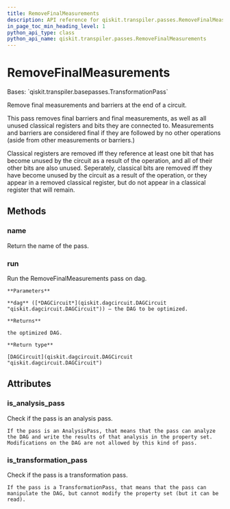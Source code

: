 ```yaml
---
title: RemoveFinalMeasurements
description: API reference for qiskit.transpiler.passes.RemoveFinalMeasurements
in_page_toc_min_heading_level: 1
python_api_type: class
python_api_name: qiskit.transpiler.passes.RemoveFinalMeasurements
---
```


# RemoveFinalMeasurements

<Class id="qiskit.transpiler.passes.RemoveFinalMeasurements" isDedicatedPage={true} github="https://github.com/qiskit/qiskit/tree/stable/0.20/qiskit/transpiler/passes/utils/remove_final_measurements.py" signature="RemoveFinalMeasurements(*args, **kwargs)">
  Bases: `qiskit.transpiler.basepasses.TransformationPass`

  Remove final measurements and barriers at the end of a circuit.

  This pass removes final barriers and final measurements, as well as all unused classical registers and bits they are connected to. Measurements and barriers are considered final if they are followed by no other operations (aside from other measurements or barriers.)

  Classical registers are removed iff they reference at least one bit that has become unused by the circuit as a result of the operation, and all of their other bits are also unused. Seperately, classical bits are removed iff they have become unused by the circuit as a result of the operation, or they appear in a removed classical register, but do not appear in a classical register that will remain.

  ## Methods

  ### name

  <Function id="qiskit.transpiler.passes.RemoveFinalMeasurements.name" signature="RemoveFinalMeasurements.name()">
    Return the name of the pass.
  </Function>

  ### run

  <Function id="qiskit.transpiler.passes.RemoveFinalMeasurements.run" signature="RemoveFinalMeasurements.run(dag)">
    Run the RemoveFinalMeasurements pass on dag.

    **Parameters**

    **dag** ([*DAGCircuit*](qiskit.dagcircuit.DAGCircuit "qiskit.dagcircuit.DAGCircuit")) – the DAG to be optimized.

    **Returns**

    the optimized DAG.

    **Return type**

    [DAGCircuit](qiskit.dagcircuit.DAGCircuit "qiskit.dagcircuit.DAGCircuit")
  </Function>

  ## Attributes

  ### is\_analysis\_pass

  <Attribute id="qiskit.transpiler.passes.RemoveFinalMeasurements.is_analysis_pass">
    Check if the pass is an analysis pass.

    If the pass is an AnalysisPass, that means that the pass can analyze the DAG and write the results of that analysis in the property set. Modifications on the DAG are not allowed by this kind of pass.
  </Attribute>

  ### is\_transformation\_pass

  <Attribute id="qiskit.transpiler.passes.RemoveFinalMeasurements.is_transformation_pass">
    Check if the pass is a transformation pass.

    If the pass is a TransformationPass, that means that the pass can manipulate the DAG, but cannot modify the property set (but it can be read).
  </Attribute>
</Class>

